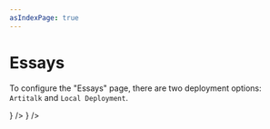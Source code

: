 ```yaml
---
asIndexPage: true
---
```



# Essays

To configure the "Essays" page, there are two deployment options: `Artitalk` and `Local Deployment`.


<Cards>
  <Cards.Card title="Artitalk" href="/shuoshuo/artitalk" icon={<MessageSquare />} />
  <Cards.Card title="Local Deployment" href="/shuoshuo/local" icon={<Server />} />
</Cards>
